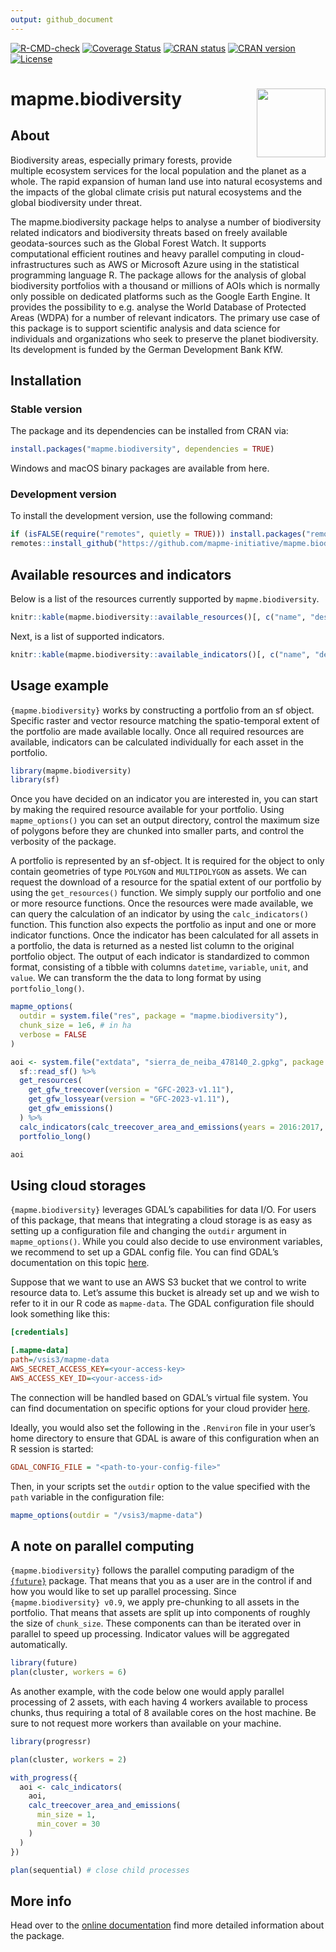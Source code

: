 ```yaml
---
output: github_document
---
```


<!-- badges: start -->

[![R-CMD-check](https://github.com/mapme-initiative/mapme.biodiversity/actions/workflows/R-CMD-check.yaml/badge.svg?branch=main)](https://github.com/mapme-initiative/mapme.biodiversity/actions) [![Coverage Status](https://img.shields.io/codecov/c/github/mapme-initiative/mapme.biodiversity/master.svg)](https://app.codecov.io/github/mapme-initiative/mapme.biodiversity?branch=main) [![CRAN status](https://badges.cranchecks.info/worst/mapme.biodiversity.svg)](https://cran.r-project.org/web/checks/check_results_mapme.biodiversity.html) [![CRAN version](https://www.r-pkg.org/badges/version/mapme.biodiversity)](https://CRAN.R-project.org/package=mapme.biodiversity) [![License](https://img.shields.io/badge/License-GPL%20(%3E=3)-brightgreen.svg?style=flat)](https://choosealicense.com/licenses/gpl-3.0/)

<!-- badges: end -->

# mapme.biodiversity <img src="man/figures/logo.png" align="right" height="110"/>

## About

Biodiversity areas, especially primary forests, provide multiple ecosystem services for the local population and the planet as a whole. The rapid expansion of human land use into natural ecosystems and the impacts of the global climate crisis put natural ecosystems and the global biodiversity under threat.

The mapme.biodiversity package helps to analyse a number of biodiversity related indicators and biodiversity threats based on freely available geodata-sources such as the Global Forest Watch. It supports computational efficient routines and heavy parallel computing in cloud-infrastructures such as AWS or Microsoft Azure using in the statistical programming language R. The package allows for the analysis of global biodiversity portfolios with a thousand or millions of AOIs which is normally only possible on dedicated platforms such as the Google Earth Engine. It provides the possibility to e.g. analyse the World Database of Protected Areas (WDPA) for a number of relevant indicators. The primary use case of this package is to support scientific analysis and data science for individuals and organizations who seek to preserve the planet biodiversity. Its development is funded by the German Development Bank KfW.

## Installation

### Stable version

The package and its dependencies can be installed from CRAN via:

```r
install.packages("mapme.biodiversity", dependencies = TRUE)
```

Windows and macOS binary packages are available from here.

### Development version

To install the development version, use the following command:

```r
if (isFALSE(require("remotes", quietly = TRUE))) install.packages("remotes", dependencies = TRUE)
remotes::install_github("https://github.com/mapme-initiative/mapme.biodiversity", dependencies = TRUE)
```

## Available resources and indicators

Below is a list of the resources currently supported by `mapme.biodiversity`.

```r
knitr::kable(mapme.biodiversity::available_resources()[, c("name", "description", "licence")])
```

Next, is a list of supported indicators.

```r
knitr::kable(mapme.biodiversity::available_indicators()[, c("name", "description")])
```

## Usage example

`{mapme.biodiversity}` works by constructing a portfolio from an sf object. Specific raster and vector resource matching the spatio-temporal extent of the portfolio are made available locally. Once all required resources are available, indicators can be calculated individually for each asset in the portfolio.

```r
library(mapme.biodiversity)
library(sf)
```

Once you have decided on an indicator you are interested in, you can start by making the required resource available for your portfolio. Using `mapme_options()` you can set an output directory, control the maximum size of polygons before they are chunked into smaller parts, and control the verbosity of the package.

A portfolio is represented by an sf-object. It is required for the object to only contain geometries of type `POLYGON` and `MULTIPOLYGON` as assets. We can request the download of a resource for the spatial extent of our portfolio by using the `get_resources()` function. We simply supply our portfolio and one or more resource functions. Once the resources were made available, we can query the calculation of an indicator by using the `calc_indicators()` function. This function also expects the portfolio as input and one or more indicator functions. Once the indicator has been calculated for all assets in a portfolio, the data is returned as a nested list column to the original portfolio object. The output of each indicator is standardized to common format, consisting of a tibble with columns `datetime`, `variable`, `unit`, and `value`. We can transform the the data to long format by using `portfolio_long()`.

```r
mapme_options(
  outdir = system.file("res", package = "mapme.biodiversity"),
  chunk_size = 1e6, # in ha
  verbose = FALSE
)

aoi <- system.file("extdata", "sierra_de_neiba_478140_2.gpkg", package = "mapme.biodiversity") %>%
  sf::read_sf() %>%
  get_resources(
    get_gfw_treecover(version = "GFC-2023-v1.11"),
    get_gfw_lossyear(version = "GFC-2023-v1.11"),
    get_gfw_emissions()
  ) %>%
  calc_indicators(calc_treecover_area_and_emissions(years = 2016:2017, min_size = 1, min_cover = 30)) %>%
  portfolio_long()

aoi
```

## Using cloud storages

`{mapme.biodiversity}` leverages GDAL's capabilities for data I/O. For users of this package, that means that integrating a cloud storage is as easy as setting up a configuration file and changing the `outdir` argument in `mapme_options()`. While you could also decide to use environment variables, we recommend to set up a GDAL config file. You can find GDAL's documentation on this topic [here](https://gdal.org/en/latest/user/configoptions.html#gdal-configuration-file).

Suppose that we want to use an AWS S3 bucket that we control to write resource data to. Let's assume this bucket is already set up and we wish to refer to it in our R code as `mapme-data`. The GDAL configuration file should look something like this:

```ini
[credentials]

[.mapme-data]
path=/vsis3/mapme-data
AWS_SECRET_ACCESS_KEY=<your-access-key>
AWS_ACCESS_KEY_ID=<your-access-id>
```

The connection will be handled based on GDAL's virtual file system. You can find documentation on specific options for your cloud provider [here](https://gdal.org/en/latest/user/virtual_file_systems.html#network-based-file-systems).

Ideally, you would also set the following in the `.Renviron` file in your user's home directory to ensure that GDAL is aware of this configuration when an R session is started:

```ini
GDAL_CONFIG_FILE = "<path-to-your-config-file>"
```

Then, in your scripts set the `outdir` option to the value specified with the `path` variable in the configuration file:

```r
mapme_options(outdir = "/vsis3/mapme-data")
```

## A note on parallel computing

`{mapme.biodiversity}` follows the parallel computing paradigm of the [`{future}`](https://cran.r-project.org/package=future) package. That means that you as a user are in the control if and how you would like to set up parallel processing. Since `{mapme.biodiversity} v0.9`, we apply pre-chunking to all assets in the portfolio. That means that assets are split up into components of roughly the size of `chunk_size`. These components can than be iterated over in parallel to speed up processing. Indicator values will be aggregated automatically.

```r
library(future)
plan(cluster, workers = 6)
```

As another example, with the code below one would apply parallel processing of 2 assets, with each having 4 workers available to process chunks, thus requiring a total of 8 available cores on the host machine. Be sure to not request more workers than available on your machine.

```r
library(progressr)

plan(cluster, workers = 2)

with_progress({
  aoi <- calc_indicators(
    aoi,
    calc_treecover_area_and_emissions(
      min_size = 1,
      min_cover = 30
    )
  )
})

plan(sequential) # close child processes
```

## More info

Head over to the [online documentation](https://mapme-initiative.github.io/mapme.biodiversity/index.html) find more detailed information about the package.
